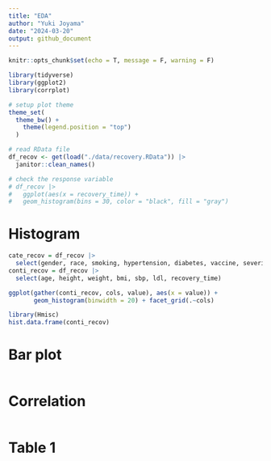 ```yaml
---
title: "EDA"
author: "Yuki Joyama"
date: "2024-03-20"
output: github_document
---
```


```r
knitr::opts_chunk$set(echo = T, message = F, warning = F)

library(tidyverse)
library(ggplot2)
library(corrplot)

# setup plot theme
theme_set(
  theme_bw() +
    theme(legend.position = "top")
  )
```


```r
# read RData file
df_recov <- get(load("./data/recovery.RData")) |> 
  janitor::clean_names()

# check the response variable
# df_recov |> 
#   ggplot(aes(x = recovery_time)) +
#   geom_histogram(bins = 30, color = "black", fill = "gray")
```

# Histogram
```r
cate_recov = df_recov |>
  select(gender, race, smoking, hypertension, diabetes, vaccine, severity, study)
conti_recov = df_recov |>
  select(age, height, weight, bmi, sbp, ldl, recovery_time)

ggplot(gather(conti_recov, cols, value), aes(x = value)) + 
       geom_histogram(binwidth = 20) + facet_grid(.~cols)

library(Hmisc)
hist.data.frame(conti_recov)
```

# Bar plot
```r

```

# Correlation
```r

```

# Table 1
```r

```

